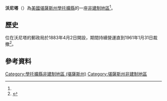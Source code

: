 {{noteTA
|1=zh-hans:县;zh-hk:縣;zh-tw:郡;
|2=zh-hans:肖托夸; zh-hant:學托擴;
}}
{{Infobox settlement
|official_name = 沃尼塔
|native_name = Wauneta
|settlement_type = [[非建制地區|非建制地區]] 
|nickname = 
|motto =
|pushpin_map=USA Kansas
|coordinates_region = US-KS
|subdivision_type = [[世界政區索引|國家]]
|subdivision_name = [[美国|美国]]
|subdivision_type1 = [[美國行政區劃|州]]
|subdivision_name1 = [[堪薩斯州|堪薩斯州]]
|subdivision_type2 = [[堪薩斯州行政區劃|縣]]
|subdivision_name2 = [[學托擴縣_(堪薩斯州)|學托擴縣]]
|unit_pref  =  
|population_as_of = 
|population_footnotes = 
|population_total = 
|population_density_km2 = 
|timezone = [[北美中部时区|CST]]
|utc_offset = -6
|timezone_DST = CDT
|utc_offset_DST = -5
|elevation_footnotes = 
|elevation_m = 292
|elevation_ft = 958
|latd = 37|latm = 06|lats = 47|latNS = N
|longd = 96|longm = 22|longs = 50|longEW = W
|coordinates_display=%
|area_code = [[電話區號620|620]]
|blank_name = [[聯邦資料處理標準|FIPS代碼]]
|blank_info = 20-76025<ref name="gnis"/>
|blank1_name = [[地名信息系统|GNIS]] ID
|blank1_info = 484426<ref name=gnis>{{GNIS|484426|name=Wauneta, Kansas}}</ref>
|website = 
}}

'''沃尼塔'''（{{lang|en|'''Wauneta'''}}）為[[美國|美國]][[堪薩斯州|堪薩斯州]][[學托擴縣_(堪薩斯州)|學托擴縣]]的一座[[非建制地區|非建制地區]]<ref name=gnis/>。

==歷史==
位在沃尼塔的郵政局於1883年4月2日開設，期間持續營運直到1961年1月31日裁撤<ref>{{cite web | url=http://www.kshs.org/geog/geog_postoffices/search/page:2/county:CQ | title=Kansas Post Offices, 1828-1961, page 2 | publisher=Kansas Historical Society | accessdate=6 June 2014 | archive-date=2019-12-18 | archive-url=https://web.archive.org/web/20191218132225/https://www.kshs.org/geog/geog_postoffices/search/page:2/county:CQ | dead-url=no }}</ref>。

==參考資料==
{{Reflist}}

{{學托擴縣 (堪薩斯州)}}

{{DEFAULTSORT:Wauneta}}
[[Category:學托擴縣非建制地區_(堪薩斯州)|Category:學托擴縣非建制地區 (堪薩斯州)]]
[[Category:堪薩斯州非建制地區|Category:堪薩斯州非建制地區]]

{{ChautauquaCountyKS-geo-stub}}